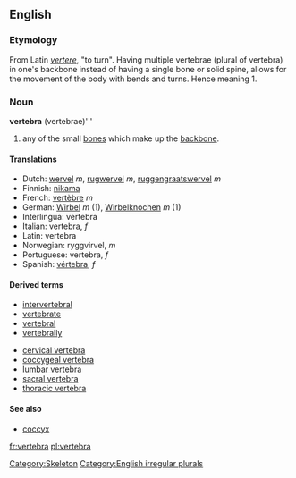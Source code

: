 {{wikipedia}}
==English==

=== Etymology ===
From Latin ''[[vertere]]'', "to turn". Having multiple vertebrae (plural of vertebra) in one's backbone instead of having a single bone or solid spine, allows for the movement of the body with bends and turns. Hence meaning 1.

=== Noun ===
'''vertebra''' (vertebrae)'''

#any of the small [[bone]]s which make up the [[backbone]].

==== Translations ====
*Dutch: [[wervel]] ''m'', [[rugwervel]] ''m'', [[ruggengraatswervel]] ''m''
*Finnish: [[nikama]]
*French: [[vertèbre]] ''m''
*German: [[Wirbel]] ''m'' (1), [[Wirbelknochen]] ''m'' (1)
*Interlingua: vertebra 
*Italian: vertebra,  ''f''
*Latin: vertebra
*Norwegian: ryggvirvel, ''m''
*Portuguese: vertebra, ''f'' 
*Spanish: [[vértebra]], ''f''

==== Derived terms====
*[[intervertebral]]
*[[vertebrate]]
*[[vertebral]]
*[[vertebrally]]

*[[cervical vertebra]]
*[[coccygeal vertebra]]
*[[lumbar vertebra]]
*[[sacral vertebra]]
*[[thoracic vertebra]]

====See also====
* [[coccyx]] 

[[Category:Skeleton]]
[[Category:English irregular plurals]]
[[fr:vertebra]]
[[pl:vertebra]]
